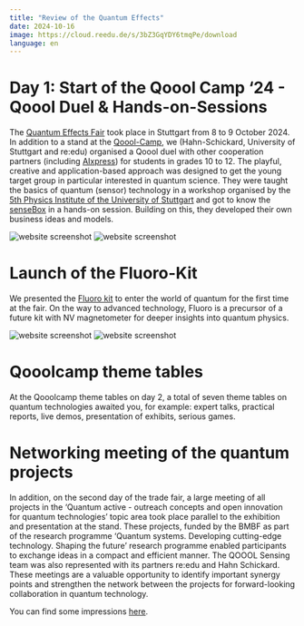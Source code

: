 ```yaml
---
title: "Review of the Quantum Effects"
date: 2024-10-16
image: https://cloud.reedu.de/s/3bZ3GqYDY6tmqPe/download
language: en
---
```


# Day 1: Start of the Qoool Camp ‘24 - Qoool Duel & Hands-on-Sessions

The [Quantum Effects Fair](https://www.messe-stuttgart.de/quantum-effects/ ) took place in Stuttgart from 8 to 9 October 2024. In addition to a stand at the [Qoool-Camp](https://aixpress.io/events/qoool-camp-24-qoool-duell-qooolcamp-thementische/), we (Hahn-Schickard, University of Stuttgart and re:edu) organised a Qoool duel with other cooperation partners (including [AIxpress](https://aixpress.io)) for students in grades 10 to 12. The playful, creative and application-based approach was designed to get the young target group in particular interested in quantum science. They were taught the basics of quantum (sensor) technology in a workshop organised by the [5th Physics Institute of the University of Stuttgart](https://www.pi5.uni-stuttgart.de/de/forschung/physik-und-ihre-didaktik/) and got to know the [senseBox](https://sensebox.de/en/) in a hands-on session. Building on this, they developed their own business ideas and models.

![website screenshot](https://cloud.reedu.de/s/W3bfFSnRYXXnD2J/download)
![website screenshot](https://cloud.reedu.de/s/WT82PbcHDZGcrmj/download)

# Launch of the Fluoro-Kit

We presented the [Fluoro kit](https://qoool-sensing.org/en/news/10-Fluoro-Kit-en) to enter the world of quantum for the first time at the fair. On the way to advanced technology, Fluoro is a precursor of a future kit with NV magnetometer for deeper insights into quantum physics.

![website screenshot](https://cloud.reedu.de/s/Ey664oBpc8Btz5t/download)
![website screenshot](https://cloud.reedu.de/s/tHtzbDyLtSLCKFm/download)

# Qooolcamp theme tables

At the Qooolcamp theme tables on day 2, a total of seven theme tables on quantum technologies awaited you, for example: expert talks, practical reports, live demos, presentation of exhibits, serious games. 

# Networking meeting of the quantum projects

In addition, on the second day of the trade fair, a large meeting of all projects in the ‘Quantum active - outreach concepts and open innovation for quantum technologies’ topic area took place parallel to the exhibition and presentation at the stand. These projects, funded by the BMBF as part of the research programme ‘Quantum systems. Developing cutting-edge technology. Shaping the future’ research programme enabled participants to exchange ideas in a compact and efficient manner. The QOOOL Sensing team was also represented with its partners re:edu and Hahn Schickard. These meetings are a valuable opportunity to identify important synergy points and strengthen the network between the projects for forward-looking collaboration in quantum technology.

You can find some impressions [here](https://www.instagram.com/p/DA3IasiBAFW/).
